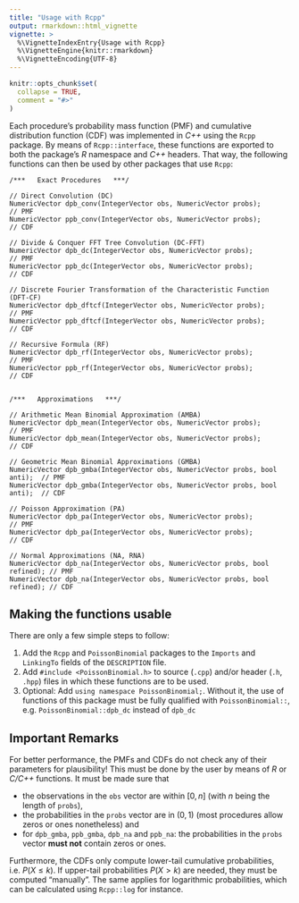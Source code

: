 ```yaml
---
title: "Usage with Rcpp"
output: rmarkdown::html_vignette
vignette: >
  %\VignetteIndexEntry{Usage with Rcpp}
  %\VignetteEngine{knitr::rmarkdown}
  %\VignetteEncoding{UTF-8}
---
```


```r
knitr::opts_chunk$set(
  collapse = TRUE,
  comment = "#>"
)
```

Each procedure's probability mass function (PMF) and cumulative distribution function (CDF) was implemented in *C++* using the `Rcpp` package. By means of `Rcpp::interface`, these functions are exported to both the package's *R* namespace and *C++* headers. That way, the following functions can then be used by other packages that use `Rcpp`:

```
/***   Exact Procedures   ***/

// Direct Convolution (DC)
NumericVector dpb_conv(IntegerVector obs, NumericVector probs);             // PMF
NumericVector ppb_conv(IntegerVector obs, NumericVector probs);             // CDF

// Divide & Conquer FFT Tree Convolution (DC-FFT)
NumericVector dpb_dc(IntegerVector obs, NumericVector probs);               // PMF
NumericVector ppb_dc(IntegerVector obs, NumericVector probs);               // CDF

// Discrete Fourier Transformation of the Characteristic Function (DFT-CF)
NumericVector dpb_dftcf(IntegerVector obs, NumericVector probs);            // PMF
NumericVector ppb_dftcf(IntegerVector obs, NumericVector probs);            // CDF

// Recursive Formula (RF)
NumericVector dpb_rf(IntegerVector obs, NumericVector probs);               // PMF
NumericVector ppb_rf(IntegerVector obs, NumericVector probs);               // CDF


/***   Approximations   ***/

// Arithmetic Mean Binomial Approximation (AMBA)
NumericVector dpb_mean(IntegerVector obs, NumericVector probs);             // PMF
NumericVector dpb_mean(IntegerVector obs, NumericVector probs);             // CDF

// Geometric Mean Binomial Approximations (GMBA)
NumericVector dpb_gmba(IntegerVector obs, NumericVector probs, bool anti);  // PMF
NumericVector dpb_gmba(IntegerVector obs, NumericVector probs, bool anti);  // CDF

// Poisson Approximation (PA)
NumericVector dpb_pa(IntegerVector obs, NumericVector probs);               // PMF
NumericVector dpb_pa(IntegerVector obs, NumericVector probs);               // CDF

// Normal Approximations (NA, RNA)
NumericVector dpb_na(IntegerVector obs, NumericVector probs, bool refined); // PMF
NumericVector dpb_na(IntegerVector obs, NumericVector probs, bool refined); // CDF
```


## Making the functions usable

There are only a few simple steps to follow:

1. Add the `Rcpp` and `PoissonBinomial` packages to the `Imports` and `LinkingTo` fields of the `DESCRIPTION` file.
2. Add `#include <PoissonBinomial.h>` to source (`.cpp`) and/or header (`.h`, `.hpp`) files in which these functions are to be used.
3. Optional: Add `using namespace PoissonBinomial;`. Without it, the use of functions of this package must be fully qualified with `PoissonBinomial::`, e.g. `PoissonBinomial::dpb_dc` instead of `dpb_dc`


## Important Remarks

For better performance, the PMFs and CDFs do not check any of their parameters for plausibility! This must be done by the user by means of *R* or *C/C++* functions. It must be made sure that

* the observations in the `obs` vector are within $[0, n]$ (with $n$ being the length of `probs`), 
* the probabilities in the `probs` vector are in $(0, 1)$ (most procedures allow zeros or ones nonetheless) and
* for `dpb_gmba`, `ppb_gmba`, `dpb_na` and `ppb_na`: the probabilities in the `probs` vector **must not** contain zeros or ones.

Furthermore, the CDFs only compute lower-tail cumulative probabilities, i.e. $P(X \leq k)$. If upper-tail probabilities $P(X > k)$ are needed, they must be computed "manually". The same applies for logarithmic probabilities, which can be calculated using `Rcpp::log` for instance.